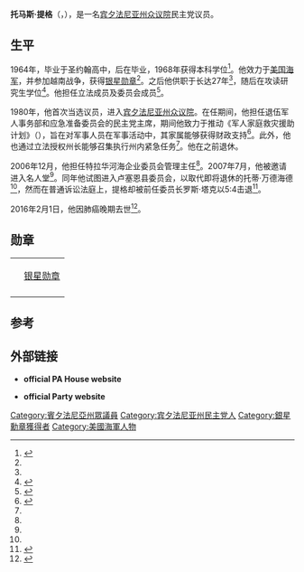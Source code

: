 {{Infobox State Representative
| image         = 
| name          =托马斯·提格
| state_house   = 宾夕法尼亚州
| district      ={{le|宾夕法尼亚州众议院第118选区|Pennsylvania House of Representatives, District 118|第118选区}}
| term_start    = 1981年1月6日<ref>{{cite web|title = SESSION OF 1981 - 165TH OF THE GENERAL ASSEMBLY - No. 1|work = Legislative Journal|publisher = Pennsylvania House of Representatives|date = 1981-01-06|url = http://www.legis.state.pa.us/WU01/LI/HJ/1981/0/19810106.pdf|accessdate = 2016-02-02|archive-date = 2016-04-08|archive-url = https://web.archive.org/web/20160408225851/http://www.legis.state.pa.us/WU01/LI/HJ/1981/0/19810106.pdf|dead-url = no}}</ref>
| term_end      = 2006年11月30日
| predecessor   = {{le|拉斐尔·J·马斯托|Raphael J. Musto}}
| successor     = {{le|迈克尔·B·卡罗尔|Michael B. Carroll}}
| birth_date    = {{Birth date|1945|8|24|mf=y}}
| birth_place   = 宾夕法尼亚州{{le|休斯镇|Hughestown, Pennsylvania}}
| death_date    = {{death date and age|2016|2|1|1945|8|24}}
| death_place   =宾夕法尼亚州{{le|休斯镇|Hughestown, Pennsylvania}}
| party         = [[美国民主党|美国民主党]]
| alma_mater    = 
| occupation    = 
| spouse        = Dianne
| children      = 4 
| residence     = 
| religion      = 
| website       = 
| allegiance    = {{flag|United States}}
| serviceyears  = 1968 — 1971
| branch        = [[美国海军|美国海军]]
| battles       =[[越南战争|越南战争]]
| awards        =[[Silver_Star|Silver Star]]
}}
'''托马斯·提格'''（{{lang|en|'''Thomas M. Tigue'''}}，{{bd|1945年|8月24日|2016年|2月1日}}），是一名[[宾夕法尼亚州众议院|宾夕法尼亚州众议院]]民主党议员。

== 生平 ==
1964年，毕业于圣约翰高中，后在{{le|宾夕法尼亚州国王学院|King's College (Pennsylvania)}}毕业，1968年获得本科学位<ref name="official">{{cite web|title=Thomas M. Tigue (Democrat) |work=Official Pennsylvania House of Representatives Profile |publisher=Pennsylvania House of Representatives |url=http://www.legis.state.pa.us/cfdocs/legis/home/member_information/house_bio.cfm?districtnumber=118 |archiveurl=https://web.archive.org/web/20060110010657/http://www.legis.state.pa.us/cfdocs/legis/home/member_information/house_bio.cfm?districtnumber=118 |archivedate=2006-01-10 |deadurl=yes }}</ref>。他效力于[[美国海军|美国海军]]，并参加越南战争，获得[[银星勋章|银星勋章]]<ref name=record />。之后他供职于{{le|海兵队予备役|Marine Forces Reserve}}长达27年<ref name=hof />，随后在{{le|玛丽伍德大学|Marywood University}}攻读研究生学位<ref name=drmec>{{cite web| title = Our Team -  Thomas M. Tigue, Managing Director| work = www.drmec.org| publisher = Delaware River Maritime Enterprise Council, Inc| year = 2007| url = http://www.drmec.org/section2008.php?sec=Team2008}}{{dead link|date=2017年12月 |bot=InternetArchiveBot |fix-attempted=yes }}</ref>。他担任{{le|宾州东斯特劳斯堡大学|East Stroudsburg University of Pennsylvania}}立法成员及{{le|皮茨顿教区|Pittston Area School District}}委员会成员<ref name=record>{{cite web |first=Paul|last=Kanjorski|authorlink=Paul E. Kanjorski|title = HONORING STATE REPRESENTATIVE THOMAS TIGUE AS HE RETIRES FROM THE PENNSYLVANIA LEGISLATURE AFTER 26 YEARS OF SERVICE |work = [[国会议事录|国会议事录]]| publisher = United States Congress|date = 2007-02-09|url = http://bulk.resource.org/gpo.gov/record/2007/2007_E00308.pdf}}</ref>。

1980年，他首次当选{{le|宾夕法尼亚州众议院第118选区|Pennsylvania House of Representatives, District 118}}议员，进入[[宾夕法尼亚州众议院|宾夕法尼亚州众议院]]。在任期间，他担任退伍军人事务部和应急准备委员会的民主党主席，期间他致力于推动《军人家庭救灾援助计划》（{{lang|en|Military Family Relief Assistance Program}}），旨在对军事人员在军事活动中，其家属能够获得财政支持<ref name=hof>{{cite press release| title = RETIRED LAWMAKER TOM TIGUE NAMED TO MILITARY AND VETERANS AFFAIRS HALL OF FAME| publisher = [[Pennsylvania_Department_of_Military_and_Veterans_Affairs|Pennsylvania Department of Military and Veterans Affairs]]| date = 2007-07-31| url = http://www.milvet.state.pa.us/DMVA/1789.htm| access-date = 2016-02-02| archive-date = 2016-03-03| archive-url = https://web.archive.org/web/20160303201758/http://www.milvet.state.pa.us/DMVA/1789.htm| dead-url = no}}</ref>。此外，他也通过立法授权州长能够召集{{le|宾夕法尼亚州国民警卫队|Pennsylvania National Guard}}执行州内紧急任务<ref name=hof />。他在{{le|2006年宾夕法尼亚州众议院选举|Pennsylvania House of Representatives elections, 2006}}之前退休。

2006年12月，他担任特拉华河海企业委员会管理主任<ref name=drmec />。2007年7月，他被邀请进入{{le|宾夕法尼亚州军队和退伍军人事务部|Pennsylvania Department of Military and Veterans Affairs}}名人堂<ref name=hof />。同年他试图进入卢塞恩县委员会，以取代即将退休的托蒂·万德海德<ref name=commissioner />，然而在普通诉讼法庭上，提格却被前任委员长罗斯·塔克以5:4击退<ref name=commissioner>{{cite news| title = Former Commissioner Tucker tapped to finish rest of Vonderheid’s term| work = Citizens Voice| place = Wilkes-Barre, Pennsylvania| publisher = Times-Shamrock Communications Inc| date = June 19, 2007| url = http://citizensvoice.com/site/news.cfm?newsid=18491537&BRD=2259&PAG=461&dept_id=455154&rfi=6| accessdate = 2016-02-02| archive-date = 2011-07-18| archive-url = https://web.archive.org/web/20110718105202/http://citizensvoice.com/site/news.cfm?newsid=18491537&BRD=2259&PAG=461&dept_id=455154&rfi=6| dead-url = no}}</ref>。

2016年2月1日，他因肺癌晚期去世<ref>{{cite news|author1=BILL WELLOCK |title=Former lawmaker Tigue dies |url=http://citizensvoice.com/news/former-lawmaker-tigue-dies-1.2002022 |accessdate=2016-02-02 |agency=citizensvoice |deadurl=yes |archiveurl=https://web.archive.org/web/20160306060529/http://citizensvoice.com/news/former-lawmaker-tigue-dies-1.2002022 |archivedate=2016-03-06 }}</ref>。

==勋章==
{|
|-
|{{ribbon devices|number=0|type=oak|ribbon=Silver Star BAR.svg|width=60}}
| [[银星勋章|银星勋章]]
|-
|}

==参考==
{{reflist}}

==外部链接==
*{{Cite web |url=http://www.house.state.pa.us/members/districts/118/118.htm |title=Pennsylvania House of Representatives - Thomas Tigue |access-date=2016-02-02 |archive-url=https://web.archive.org/web/20000123161655/http://www.house.state.pa.us/members/districts/118/118.htm |archive-date=2000-01-23 |dead-url=yes }} '''official PA House website'''
*{{Wayback |date=* |url=www.pahouse.com/Tigue/ |title=Pennsylvania House Democratic Caucus - Rep. Thomas Tigue}} '''official Party website'''

{{DEFAULTSORT:Tigue, Thomas}}

[[Category:賓夕法尼亞州眾議員|Category:賓夕法尼亞州眾議員]]
[[Category:宾夕法尼亚州民主党人|Category:宾夕法尼亚州民主党人]]
[[Category:銀星勳章獲得者|Category:銀星勳章獲得者]]
[[Category:美國海軍人物|Category:美國海軍人物]]